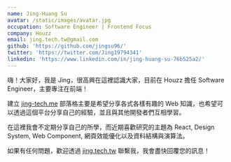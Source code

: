 ```yaml
---
name: Jing-Huang Su
avatar: /static/images/avatar.jpg
occupation: Software Engineer | Frontend Focus
company: Houzz
email: jing.tech.tw@gmail.com
github: 'https://github.com/jingsu96/'
twitter: 'https://twitter.com/Jing19794341'
linkedin: 'https://www.linkedin.com/in/jing-huang-su-76b525a2/'
---
```


嗨！大家好，我是 Jing，很高興在這裡認識大家，目前在 Houzz 擔任 Software Engineer，主要專注在前端！

建立 [jing-tech.me](/) 部落格主要是希望分享各式各樣有趣的 Web 知識，也希望可以透過這個平台分享自己的經驗，並且與其他開發者們互相學習。

在這裡我會不定期分享自己的所學，而近期喜歡研究的主題為 React, Design System, Web Component, 網頁效能優化以及資料結構與演算法。

如果有任何問題，歡迎透過 [jing.tech.tw](mailto:jing.tech.tw@gmail.com) 聯繫我，我會盡快回覆您的訊息！

